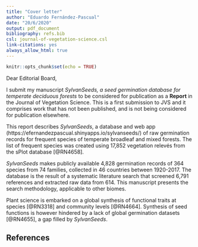 ```yaml
---
title: "Cover letter"
author: "Eduardo Fernández-Pascual"
date: "20/6/2020"
output: pdf_document
bibliography: refs.bib
csl: journal-of-vegetation-science.csl
link-citations: yes
always_allow_html: true
---
```


```r
knitr::opts_chunk$set(echo = TRUE)
```

Dear Editorial Board,

I submit my manuscript *SylvanSeeds, a seed germination database for temperate deciduous forests* to be considered for publication as a **Report** in the Journal of Vegetation Science. This is a first submission to JVS and it comprises work that has not been published, and is not being considered for publication elsewhere.

This report describes *SylvanSeeds*, a database and web app (https://efernandezpascual.shinyapps.io/sylvanseeds/) of raw germination records for frequent species of temperate broadleaf and mixed forests. The list of frequent species was created using 17,852 vegetation relevés from the sPlot database [@RN4658].

*SylvanSeeds* makes publicly available 4,828 germination records of 364 species from 74 families, collected in 46 countries between 1920-2017. The database is the result of a systematic literature search that screened 6,791 references and extracted raw data from 614. This manuscript presents the search methodology, applicable to other biomes.

Plant science is embarked on a global synthesis of functional traits at species [@RN3318] and community levels [@RN4664]. Synthesis of seed functions is however hindered by a lack of global germination datasets [@RN4655], a gap filled by *SylvanSeeds*.

## References
